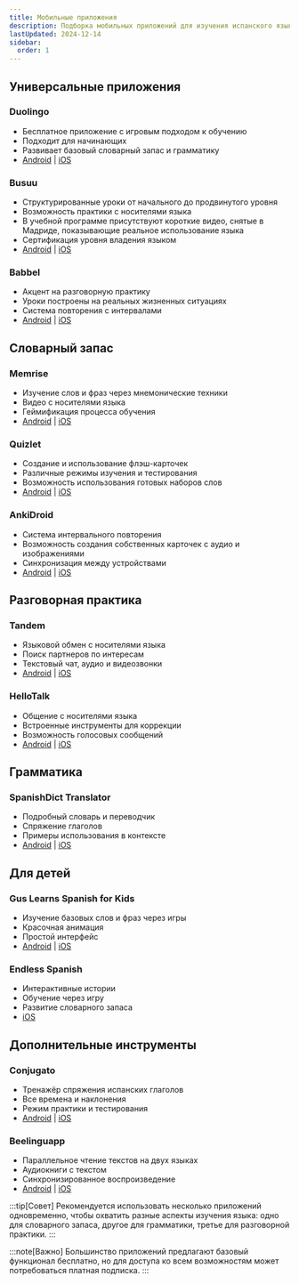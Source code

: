 ```yaml
---
title: Мобильные приложения
description: Подборка мобильных приложений для изучения испанского языка
lastUpdated: 2024-12-14
sidebar:
  order: 1
---
```


## Универсальные приложения

### Duolingo
- Бесплатное приложение с игровым подходом к обучению
- Подходит для начинающих
- Развивает базовый словарный запас и грамматику
- [Android](https://play.google.com/store/apps/details?id=com.duolingo) | [iOS](https://apps.apple.com/app/duolingo-language-lessons/id570060128)

### Busuu
- Структурированные уроки от начального до продвинутого уровня
- Возможность практики с носителями языка
- В учебной программе присутствуют короткие видео, снятые в Мадриде, показывающие реальное использование языка
- Сертификация уровня владения языком
- [Android](https://play.google.com/store/apps/details?id=com.busuu.android.enc) | [iOS](https://apps.apple.com/app/busuu-language-learning-app/id379968583)

### Babbel
- Акцент на разговорную практику
- Уроки построены на реальных жизненных ситуациях
- Система повторения с интервалами
- [Android](https://play.google.com/store/apps/details?id=com.babbel.mobile.android.en) | [iOS](https://apps.apple.com/app/babbel-language-learning/id829587759)

## Словарный запас

### Memrise
- Изучение слов и фраз через мнемонические техники
- Видео с носителями языка
- Геймификация процесса обучения
- [Android](https://play.google.com/store/apps/details?id=com.memrise.android.memrisecompanion) | [iOS](https://apps.apple.com/app/memrise-learn-languages/id635966718)

### Quizlet
- Создание и использование флэш-карточек
- Различные режимы изучения и тестирования
- Возможность использования готовых наборов слов
- [Android](https://play.google.com/store/apps/details?id=com.quizlet.quizletandroid) | [iOS](https://apps.apple.com/app/quizlet-flashcards-study-tools/id546473125)

### AnkiDroid
- Система интервального повторения
- Возможность создания собственных карточек с аудио и изображениями
- Синхронизация между устройствами
- [Android](https://play.google.com/store/apps/details?id=com.ichi2.anki) | [iOS](https://apps.apple.com/app/ankimobile-flashcards/id373493387)

## Разговорная практика

### Tandem
- Языковой обмен с носителями языка
- Поиск партнеров по интересам
- Текстовый чат, аудио и видеозвонки
- [Android](https://play.google.com/store/apps/details?id=net.tandem) | [iOS](https://apps.apple.com/app/tandem-language-exchange/id959001619)

### HelloTalk
- Общение с носителями языка
- Встроенные инструменты для коррекции
- Возможность голосовых сообщений
- [Android](https://play.google.com/store/apps/details?id=com.hellotalk) | [iOS](https://apps.apple.com/app/hellotalk-language-learning/id557130558)

## Грамматика

### SpanishDict Translator
- Подробный словарь и переводчик
- Спряжение глаголов
- Примеры использования в контексте
- [Android](https://play.google.com/store/apps/details?id=com.spanishdict.spanishdict) | [iOS](https://apps.apple.com/app/spanishdict-translator/id332510494)

## Для детей

### Gus Learns Spanish for Kids
- Изучение базовых слов и фраз через игры
- Красочная анимация
- Простой интерфейс
- [Android](https://play.google.com/store/apps/details?id=com.toojuice.android.gus.spanish.mexico) | [iOS](https://apps.apple.com/app/gus-on-the-go-spanish/id531851477)

### Endless Spanish
- Интерактивные истории
- Обучение через игру
- Развитие словарного запаса
- [iOS](https://apps.apple.com/app/endless-spanish/id964209088)

## Дополнительные инструменты

### Conjugato
- Тренажёр спряжения испанских глаголов
- Все времена и наклонения
- Режим практики и тестирования
- [Android](https://play.google.com/store/apps/details?id=com.QotoQot.ConjuGato) | [iOS](https://apps.apple.com/app/conjugato-spanish-verbs/id1388189747)

### Beelinguapp
- Параллельное чтение текстов на двух языках
- Аудиокниги с текстом
- Синхронизированное воспроизведение
- [Android](https://play.google.com/store/apps/details?id=com.david.android.languageswitch) | [iOS](https://apps.apple.com/app/beelinguapp-learn-languages/id1225056371)

:::tip[Совет]
Рекомендуется использовать несколько приложений одновременно, чтобы охватить разные аспекты изучения языка: одно для словарного запаса, другое для грамматики, третье для разговорной практики.
:::

:::note[Важно]
Большинство приложений предлагают базовый функционал бесплатно, но для доступа ко всем возможностям может потребоваться платная подписка.
:::
